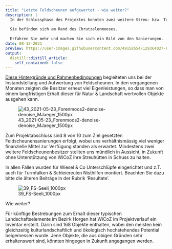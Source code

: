 ```yaml
---
title: "Letzte Feldscheunen aufgewertet - wie weiter?"
description: |
  In der Schlussphase des Projektes konnten zwei weitere Streu- bzw. Torfhütten in Stand gestellt und mit Strukturen für Wiesel & Co ausgestattet werden.
  
  Sie befinden sich am Rand des Chrutzelenmooses.
  
  Erfahren Sie mehr und machen Sie sich ein Bild von den Sanierungen.
date: 08-12-2021
preview: https://user-images.githubusercontent.com/49158554/129364027-619afe7b-d105-45bf-842a-20a833fadfa6.jpg
output:
  distill::distill_article:
    self_contained: false
---
```


[Diese Hintergründe und Rahmenbedingungen](/projekt-massnahmen/62-wir-unterstuetzen-die-instanstellung-/) begleiteten uns bei der Instandstellung und Aufwertung von Feldscheunen. 
In den vergangenen Monaten zeigten die Besitzer erneut viel Eigenleistungen, so dass man von einem langfristigen Erhalt dieser für Natur & Landschaft wertvollen Objekte ausgehen kann.

![43_2021-05-23_Forenmoos2-denoise-denoise_MJaeger_1500px](https://user-images.githubusercontent.com/49158554/128791183-69f69152-4a43-4ae4-aa13-73737174a43e.jpg)


Zum Projektabschluss sind 8 von 10 zum Ziel gesetzten Feldscheunensanierungen erfolgt, wobei uns verhältnismässig viel weniger finanzielle Mittel zur Verfügung standen als erwartet. 
Mindestens zwei weitere Feldscheunenbesitzer stellten uns mündlich in Aussicht, in Zukunft ohne Unterstützung von WiCoZ ihre Streuhütten in Schuss zu halten. 

In allen Fällen wurden für Wiesel & Co Unterschlüpfe eingerichtet und z.T. auch für Turmfalken & Schleiereulen Nisthilfen montiert. 
Beachten Sie dazu bitte die älteren Beiträge in der Rubrik 'Resultate'.

![39_FS-Seeli_1000px](https://user-images.githubusercontent.com/49158554/128788707-3dd05719-97b0-4dc3-a992-4b04f0a0c445.jpg)

Wie weiter? 

Für künftige Bestrebungen zum Erhalt dieser typischen Landschaftselemente im Bezirk Horgen hat WiCoZ im Projektverlauf ein Inventar erstellt. Darin sind 168 Objekte enthalten, wobei den meisten kein gleichzeitig kulturlandschaftlich und ökologisch hochstehendes Potential beigemessen wurde. Jene Objekte, die aus obigen Gründen sehr erhaltenswert sind, könnten hingegen in Zukunft angegangen werden. 
